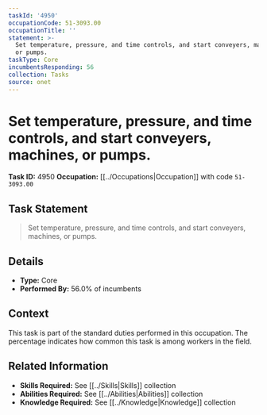 ```yaml
---
taskId: '4950'
occupationCode: 51-3093.00
occupationTitle: ''
statement: >-
  Set temperature, pressure, and time controls, and start conveyers, machines,
  or pumps.
taskType: Core
incumbentsResponding: 56
collection: Tasks
source: onet
---
```

# Set temperature, pressure, and time controls, and start conveyers, machines, or pumps.

**Task ID:** 4950
**Occupation:** [[../Occupations|Occupation]] with code `51-3093.00`

## Task Statement

> Set temperature, pressure, and time controls, and start conveyers, machines, or pumps.

## Details

- **Type:** Core
- **Performed By:** 56.0% of incumbents

## Context

This task is part of the standard duties performed in this occupation. The percentage indicates how common this task is among workers in the field.

## Related Information

- **Skills Required:** See [[../Skills|Skills]] collection
- **Abilities Required:** See [[../Abilities|Abilities]] collection
- **Knowledge Required:** See [[../Knowledge|Knowledge]] collection
